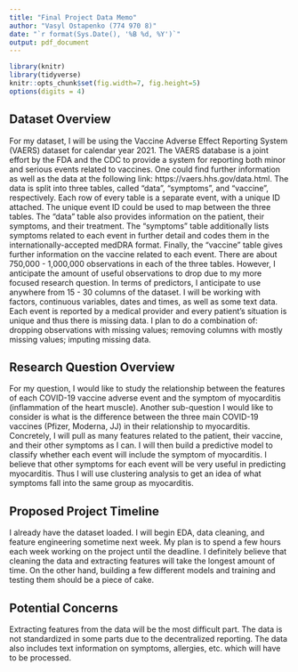 ```yaml
---
title: "Final Project Data Memo"
author: "Vasyl Ostapenko (774 970 8)"
date: "`r format(Sys.Date(), '%B %d, %Y')`"
output: pdf_document
---
```

```r
library(knitr)
library(tidyverse)
knitr::opts_chunk$set(fig.width=7, fig.height=5)
options(digits = 4)
```

## Dataset Overview
For my dataset, I will be using the Vaccine Adverse Effect Reporting System (VAERS) dataset for calendar year 2021. The VAERS database is a joint effort by the FDA and the CDC to provide a system for reporting both minor and serious events related to vaccines. One could find further information as well as the data at the following link: https://vaers.hhs.gov/data.html. The data is split into three tables, called "data", "symptoms", and "vaccine", respectively. Each row of every table is a separate event, with a unique ID attached. The unique event ID could be used to map between the three tables. The "data" table also provides information on the patient, their symptoms, and their treatment. The "symptoms" table additionally lists symptoms related to each event in further detail and codes them in the internationally-accepted medDRA format. Finally, the "vaccine" table gives further information on the vaccine related to each event. There are about 750,000 - 1,000,000 observations in each of the three tables. However, I anticipate the amount of useful observations to drop due to my more focused research question. In terms of predictors, I anticipate to use anywhere from 15 - 30 columns of the dataset. I will be working with factors, continuous variables, dates and times, as well as some text data. Each event is reported by a medical provider and every patient's situation is unique and thus there is missing data. I plan to do a combination of: dropping observations with missing values; removing columns with mostly missing values; imputing missing data.

## Research Question Overview
For my question, I would like to study the relationship between the features of each COVID-19 vaccine adverse event and the symptom of myocarditis (inflammation of the heart muscle). Another sub-question I would like to consider is what is the difference between the three main COVID-19 vaccines (Pfizer, Moderna, JJ) in their relationship to myocarditis. Concretely, I will pull as many features related to the patient, their vaccine, and their other symptoms as I can. I will then build a predictive model to classify whether each event will include the symptom of myocarditis. I believe that other symptoms for each event will be very useful in predicting myocarditis. Thus I will use clustering analysis to get an idea of what symptoms fall into the same group as myocarditis.

## Proposed Project Timeline
I already have the dataset loaded. I will begin EDA, data cleaning, and feature engineering sometime next week. My plan is to spend a few hours each week working on the project until the deadline. I definitely believe that cleaning the data and extracting features will take the longest amount of time. On the other hand, building a few different models and training and testing them should be a piece of cake.

## Potential Concerns
Extracting features from the data will be the most difficult part. The data is not standardized in some parts due to the decentralized reporting. The data also includes text information on symptoms, allergies, etc. which will have to be processed.
